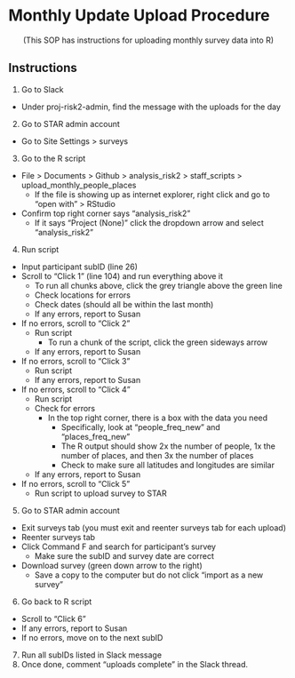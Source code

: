 # Monthly Update Upload Procedure


<center>(This SOP has instructions for uploading monthly survey data into R)</center>

## Instructions

1.  Go to Slack

-   Under proj-risk2-admin, find the message with the uploads for the day\

2.  Go to STAR admin account\

-   Go to Site Settings \> surveys\

3.  Go to the R script\

-   File \> Documents \> Github \> analysis_risk2 \> staff_scripts \> upload_monthly_people_places
    -   If the file is showing up as internet explorer, right click and go to "open with" \> RStudio\
-   Confirm top right corner says "analysis_risk2"
    -   If it says "Project (None)" click the dropdown arrow and select "analysis_risk2"\

4.  Run script\

-   Input participant subID (line 26)\
-   Scroll to "Click 1" (line 104) and run everything above it
    -   To run all chunks above, click the grey triangle above the green line\
    -   Check locations for errors\
    -   Check dates (should all be within the last month)\
    -   If any errors, report to Susan\
-   If no errors, scroll to "Click 2"
    -   Run script
        -   To run a chunk of the script, click the green sideways arrow\
    -   If any errors, report to Susan\
-   If no errors, scroll to "Click 3"
    -   Run script\
    -   If any errors, report to Susan\
-   If no errors, scroll to "Click 4"
    -   Run script\
    -   Check for errors
        -   In the top right corner, there is a box with the data you need
            -   Specifically, look at "people_freq_new" and "places_freq_new"\
            -   The R output should show 2x the number of people, 1x the number of places, and then 3x the number of places\
            -   Check to make sure all latitudes and longitudes are similar\
    -   If any errors, report to Susan\
-   If no errors, scroll to "Click 5"
    -   Run script to upload survey to STAR\

5.  Go to STAR admin account\

-   Exit surveys tab (you must exit and reenter surveys tab for each upload)\
-   Reenter surveys tab\
-   Click Command F and search for participant's survey
    -   Make sure the subID and survey date are correct\
-   Download survey (green down arrow to the right)
    -   Save a copy to the computer but do not click "import as a new survey"\

6.  Go back to R script\

-   Scroll to "Click 6"\
-   If any errors, report to Susan\
-   If no errors, move on to the next subID\

7.  Run all subIDs listed in Slack message\
8.  Once done, comment "uploads complete" in the Slack thread.
